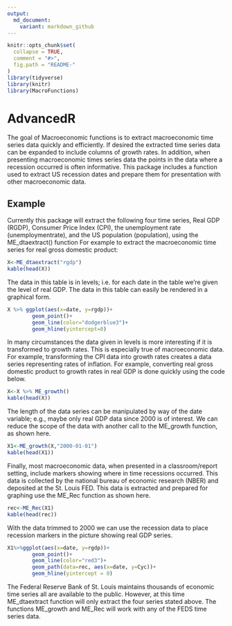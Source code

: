 ```yaml
---
output:
  md_document:
    variant: markdown_github
---
```


<!-- README.md is generated from README.Rmd. Please edit that file -->

```r
knitr::opts_chunk$set(
  collapse = TRUE,
  comment = "#>",
  fig.path = "README-"
)
library(tidyverse)
library(knitr)
library(MacroFunctions)

```

# AdvancedR

The goal of Macroeconomic functions is to extract macroeconomic time series data quickly and efficiently. If desired the extracted time series data can be expanded to include columns of growth rates. In addition, when presenting macroeconomic times series data the points in the data where a recession occurred is often informative. This package includes a function used to extract US recession dates and prepare them for  presentation with other macroeconomic data.

## Example

Currently this package will extract the following four time series, Real GDP (RGDP), Consumer Price Index (CPI), the unemployment rate (unemploymentrate), and the US population (population), using the ME_dtaextract() function For example to extract the macroeconomic time series for real gross domestic product:

```r
X<-ME_dtaextract("rgdp")
kable(head(X))
```

The data in this table is in levels; i.e. for each date in the table we're given the level of real GDP. The data in this table can easily be rendered in a graphical form.

```r
X %>% ggplot(aes(x=date, y=rgdp))+
        geom_point()+
        geom_line(color="dodgerblue3")+
        geom_hline(yintercept=0)
```


In many circumstances the data given in levels is more interesting if it is transformed to growth rates. This is especially true of macroeconomic data. For example, transforming the  CPI data  into growth rates creates a data series representing rates of inflation. For example, converting real  gross domestic product  to growth rates in real GDP is done quickly using the code below.

```r
X<-X %>% ME_growth()
kable(head(X))
```

The length of the data series can be manipulated by way of the date variable; e.g., maybe  only  real GDP data since 2000 is of interest. We can reduce the scope of the data with another call to the ME_growth function, as shown here.

```r
X1<-ME_growth(X,"2000-01-01")
kable(head(X1))
```

Finally, most macroeconomic data, when presented in a classroom/report setting, include markers showing where in time recessions occurred. This data is collected by the national bureau of economic research (NBER) and deposited at the St. Louis FED. This data is extracted and  prepared for graphing use the ME_Rec function as shown here.

```r
rec<-ME_Rec(X1)
kable(head(rec))
```

With the data trimmed to 2000 we can use the recession data to place recession markers in the picture showing real GDP series.

```r
X1%>%ggplot(aes(x=date, y=rgdp))+
        geom_point()+
        geom_line(color="red3")+
        geom_path(data=rec, aes(x=date, y=Cyc))+
        geom_hline(yintercept = 0)
```

The Federal Reserve Bank of St. Louis maintains thousands of economic time series  all are  available to the public. However, at this time ME_dtaextract function will only extract the four series stated above. The functions ME_growth and ME_Rec will work with any of the FEDS time series data.
